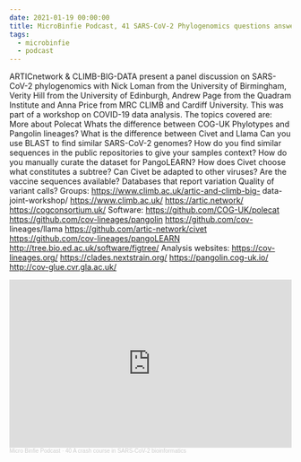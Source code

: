 ```yaml
---
date: 2021-01-19 00:00:00
title: MicroBinfie Podcast, 41 SARS-CoV-2 Phylogenomics questions answered
tags:
  - microbinfie
  - podcast
---
```

ARTICnetwork & CLIMB-BIG-DATA present a panel discussion on SARS-CoV-2
phylogenomics with Nick Loman from the University of Birmingham,
Verity Hill from the University of Edinburgh, Andrew Page from the
Quadram Institute and Anna Price from MRC CLIMB and Cardiff
University. This was part of a workshop on COVID-19 data analysis.
The topics covered are: More about Polecat  Whats the difference
between COG-UK Phylotypes and Pangolin lineages? What is the
difference between Civet and Llama Can you use BLAST to find similar
SARS-CoV-2 genomes? How do you find similar sequences in the public
repositories to give your samples context? How do you manually curate
the dataset for PangoLEARN? How does Civet choose what constitutes a
subtree? Can Civet be adapted to other viruses? Are the vaccine
sequences available? Databases that report variation Quality of
variant calls?  Groups: https://www.climb.ac.uk/artic-and-climb-big-
data-joint-workshop/ https://www.climb.ac.uk/ https://artic.network/
https://cogconsortium.uk/  Software: https://github.com/COG-UK/polecat
https://github.com/cov-lineages/pangolin https://github.com/cov-
lineages/llama https://github.com/artic-network/civet
https://github.com/cov-lineages/pangoLEARN
http://tree.bio.ed.ac.uk/software/figtree/  Analysis websites:
https://cov-lineages.org/ https://clades.nextstrain.org/
https://pangolin.cog-uk.io/ http://cov-glue.cvr.gla.ac.uk/

<iframe width="100%" height="300" scrolling="no" frameborder="no" allow="autoplay" src="https://w.soundcloud.com/player/?url=https%3A//api.soundcloud.com/tracks/967805281&color=%23ff5500&auto_play=false&hide_related=false&show_comments=true&show_user=true&show_reposts=false&show_teaser=true&visual=true"></iframe><div style="font-size: 10px; color: #cccccc;line-break: anywhere;word-break: normal;overflow: hidden;white-space: nowrap;text-overflow: ellipsis; font-family: Interstate,Lucida Grande,Lucida Sans Unicode,Lucida Sans,Garuda,Verdana,Tahoma,sans-serif;font-weight: 100;"><a href="https://soundcloud.com/microbinfie" title="Micro Binfie Podcast" target="_blank" style="color: #cccccc; text-decoration: none;">Micro Binfie Podcast</a> · <a href="https://soundcloud.com/microbinfie/40-a-crash-course-in-sars-cov-2-bioinformatics" title="41 SARS-CoV-2 Phylogenomics questions answered" target="_blank" style="color: #cccccc; text-decoration: none;">40 A crash course in SARS-CoV-2 bioinformatics</a></div>
